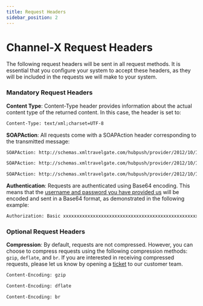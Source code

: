 ```yaml
---
title: Request Headers
sidebar_position: 2
---
```


# Channel-X Request Headers

The following request headers will be sent in all request methods. It is essential that you configure your system to accept these headers, as they will be included in the requests we will make to your system.


### Mandatory Request Headers


**Content Type**: Content-Type header provides information about the actual content type of the returned content. In this case, the header is set to:

```html
Content-Type: text/xml;charset=UTF-8
```                           


**SOAPAction**: All requests come with a SOAPAction header corresponding to the transmitted message:


```html title="HotelRatePlanInventoryNotif"
SOAPAction: http://schemas.xmltravelgate.com/hubpush/provider/2012/10/IProviderGen/HotelRatePlanInventoryNotif
```


```html title="HotelAvailNotif"
SOAPAction: http://schemas.xmltravelgate.com/hubpush/provider/2012/10/IProviderGen/HotelAvailNotif
```


```html title="HotelRatePlanNotif"
SOAPAction: http://schemas.xmltravelgate.com/hubpush/provider/2012/10/IProviderGen/HotelRatePlanNotif
```


**Authentication**: Requests are authenticated using Base64 encoding. This means that the [username and password you have provided us](endpoint) will be encoded and sent in a Base64 format, as demonstrated in the following example:

```html
Authorization: Basic xxxxxxxxxxxxxxxxxxxxxxxxxxxxxxxxxxxxxxxxxxxxxxxxxxxxxxxxxxxx
```              


### Optional Request Headers


**Compression**: By default, requests are not compressed. However, you can choose to compress requests using the following compression methods: `gzip`, `deflate`, and `br`. If you are interested in receiving compressed requests, please let us know by opening a [ticket](https://app.travelgate.com/support) to our customer team.


```html title="gzip"
Content-Encoding: gzip
```     


```html title="dflate"
Content-Encoding: dflate
```  


```html title="br"
Content-Encoding: br
```  